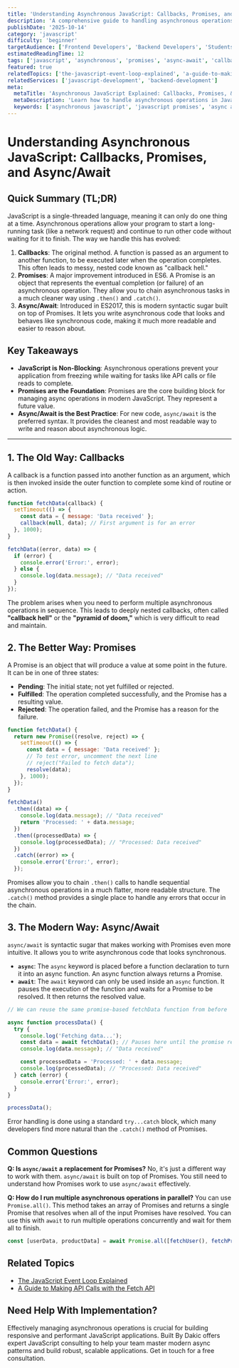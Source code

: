 ```yaml
---
title: 'Understanding Asynchronous JavaScript: Callbacks, Promises, and Async/Await'
description: 'A comprehensive guide to handling asynchronous operations in JavaScript, explaining the evolution from callbacks to Promises and the modern async/await syntax.'
publishDate: '2025-10-14'
category: 'javascript'
difficulty: 'beginner'
targetAudience: ['Frontend Developers', 'Backend Developers', 'Students']
estimatedReadingTime: 12
tags: ['javascript', 'asynchronous', 'promises', 'async-await', 'callbacks']
featured: true
relatedTopics: ['the-javascript-event-loop-explained', 'a-guide-to-making-api-calls-with-the-fetch-api']
relatedServices: ['javascript-development', 'backend-development']
meta:
  metaTitle: 'Asynchronous JavaScript Explained: Callbacks, Promises, & Async/Await'
  metaDescription: 'Learn how to handle asynchronous operations in JavaScript. This guide covers the history from callbacks and the pyramid of doom to modern Promises and async/await.'
  keywords: ['asynchronous javascript', 'javascript promises', 'async await', 'callbacks']
---
```


# Understanding Asynchronous JavaScript: Callbacks, Promises, and Async/Await

## Quick Summary (TL;DR)

JavaScript is a single-threaded language, meaning it can only do one thing at a time. Asynchronous operations allow your program to start a long-running task (like a network request) and continue to run other code without waiting for it to finish. The way we handle this has evolved:

1.  **Callbacks**: The original method. A function is passed as an argument to another function, to be executed later when the operation completes. This often leads to messy, nested code known as "callback hell."
2.  **Promises**: A major improvement introduced in ES6. A Promise is an object that represents the eventual completion (or failure) of an asynchronous operation. They allow you to chain asynchronous tasks in a much cleaner way using `.then()` and `.catch()`.
3.  **Async/Await**: Introduced in ES2017, this is modern syntactic sugar built on top of Promises. It lets you write asynchronous code that looks and behaves like synchronous code, making it much more readable and easier to reason about.

## Key Takeaways

- **JavaScript is Non-Blocking**: Asynchronous operations prevent your application from freezing while waiting for tasks like API calls or file reads to complete.
- **Promises are the Foundation**: Promises are the core building block for managing async operations in modern JavaScript. They represent a future value.
- **Async/Await is the Best Practice**: For new code, `async/await` is the preferred syntax. It provides the cleanest and most readable way to write and reason about asynchronous logic.

---

## 1. The Old Way: Callbacks

A callback is a function passed into another function as an argument, which is then invoked inside the outer function to complete some kind of routine or action.

```javascript
function fetchData(callback) {
  setTimeout(() => {
    const data = { message: 'Data received' };
    callback(null, data); // First argument is for an error
  }, 1000);
}

fetchData((error, data) => {
  if (error) {
    console.error('Error:', error);
  } else {
    console.log(data.message); // "Data received"
  }
});
```

The problem arises when you need to perform multiple asynchronous operations in sequence. This leads to deeply nested callbacks, often called **"callback hell"** or the **"pyramid of doom,"** which is very difficult to read and maintain.

## 2. The Better Way: Promises

A Promise is an object that will produce a value at some point in the future. It can be in one of three states:

- **Pending**: The initial state; not yet fulfilled or rejected.
- **Fulfilled**: The operation completed successfully, and the Promise has a resulting value.
- **Rejected**: The operation failed, and the Promise has a reason for the failure.

```javascript
function fetchData() {
  return new Promise((resolve, reject) => {
    setTimeout(() => {
      const data = { message: 'Data received' };
      // To test error, uncomment the next line
      // reject("Failed to fetch data");
      resolve(data);
    }, 1000);
  });
}

fetchData()
  .then((data) => {
    console.log(data.message); // "Data received"
    return 'Processed: ' + data.message;
  })
  .then((processedData) => {
    console.log(processedData); // "Processed: Data received"
  })
  .catch((error) => {
    console.error('Error:', error);
  });
```

Promises allow you to chain `.then()` calls to handle sequential asynchronous operations in a much flatter, more readable structure. The `.catch()` method provides a single place to handle any errors that occur in the chain.

## 3. The Modern Way: Async/Await

`async/await` is syntactic sugar that makes working with Promises even more intuitive. It allows you to write asynchronous code that looks synchronous.

- **`async`**: The `async` keyword is placed before a function declaration to turn it into an async function. An async function always returns a Promise.
- **`await`**: The `await` keyword can only be used inside an `async` function. It pauses the execution of the function and waits for a Promise to be resolved. It then returns the resolved value.

```javascript
// We can reuse the same promise-based fetchData function from before

async function processData() {
  try {
    console.log('Fetching data...');
    const data = await fetchData(); // Pauses here until the promise resolves
    console.log(data.message); // "Data received"

    const processedData = 'Processed: ' + data.message;
    console.log(processedData); // "Processed: Data received"
  } catch (error) {
    console.error('Error:', error);
  }
}

processData();
```

Error handling is done using a standard `try...catch` block, which many developers find more natural than the `.catch()` method of Promises.

## Common Questions

**Q: Is `async/await` a replacement for Promises?**
No, it's just a different way to work with them. `async/await` is built on top of Promises. You still need to understand how Promises work to use `async/await` effectively.

**Q: How do I run multiple asynchronous operations in parallel?**
You can use `Promise.all()`. This method takes an array of Promises and returns a single Promise that resolves when all of the input Promises have resolved. You can use this with `await` to run multiple operations concurrently and wait for them all to finish.

```javascript
const [userData, productData] = await Promise.all([fetchUser(), fetchProducts()]);
```

## Related Topics

- [The JavaScript Event Loop Explained](/category/javascript/the-javascript-event-loop-explained)
- [A Guide to Making API Calls with the Fetch API](/category/javascript/a-guide-to-making-api-calls-with-the-fetch-api)

## Need Help With Implementation?

Effectively managing asynchronous operations is crucial for building responsive and performant JavaScript applications. Built By Dakic offers expert JavaScript consulting to help your team master modern async patterns and build robust, scalable applications. Get in touch for a free consultation.
